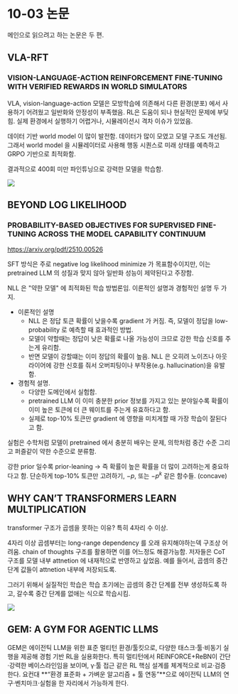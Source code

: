 
# 10-03 논문

메인으로 읽으려고 하는 논문은 두 편.

## VLA-RFT
### VISION-LANGUAGE-ACTION REINFORCEMENT FINE-TUNING WITH VERIFIED REWARDS IN WORLD SIMULATORS

VLA, vision-language-action 모델은 모방학습에 의존해서 다른 환경(분포) 에서 사용하기 어려웠고 일반화와 안정성이 부족했음. RL은 도움이 되나 현실적인 문제에 부딪힘. 실제 환경에서 실행하기 어렵거나, 시뮬레이션시 격차 이슈가 있었음. 

데이터 기반 world model 이 많이 발전함. 데이터가 많이 모였고 모델 구조도 개선됨. 그래서 world model 을 시뮬레이터로 사용해 행동 시퀀스로 미래 상태를 예측하고 GRPO 기반으로 최적화함.

결과적으로 400회 미만 파인튜닝으로 강력한 모델을 학습함.

<div style={{textAlign: 'center'}}>
 <img src={20251003_img0} style={{width: 500}} />
</div>

## BEYOND LOG LIKELIHOOD
### PROBABILITY-BASED OBJECTIVES FOR SUPERVISED FINE-TUNING ACROSS THE MODEL CAPABILITY CONTINUUM

https://arxiv.org/pdf/2510.00526

SFT 방식은 주로 negative log likelihood minimize 가 목표함수이지만, 이는 pretrained LLM 의 성질과 맞지 않아 일반화 성능이 제약된다고 주장함.

NLL 은 "약한 모델" 에 최적화된 학습 방법론임. 이론적인 설명과 경험적인 설명 두 가지.
- 이론적인 설명 
  - NLL 은 정답 토큰 확률이 낮을수록 gradient 가 커짐. 즉, 모델이 정답을 low-probability 로 예측할 때 효과적인 방법.
  - 모델이 약할때는 정답이 낮은 확률로 나올 가능성이 크므로 강한 학습 신호를 주는게 유리함.
  - 반면 모델이 강할떄는 이미 정답의 확률이 높음. NLL 은 오히려 노이즈나 아웃라이어에 강한 신호를 줘서 오버피팅이나 부작용(e.g. hallucination)을 유발함.
- 경험적 설명.
  - 다양한 도메인에서 실험함.
  - pretrained LLM 이 이미 충분한 prior 정보를 가지고 있는 분야일수록 확률이 이미 높은 토큰에 더 큰 웨이트를 주는게 유효하다고 함.
  - 실제로 top-10% 토큰만 gradient 에 영향을 미치게할 때 가장 학습이 잘된다고 함.

실험은 수학처럼 모델이 pretrained 에서 충분히 배우는 문제, 의학처럼 중간 수준 그리고 퍼즐같이 약한 수준으로 분류함. 

강한 prior 일수록 prior-leaning -> 즉 확률이 높은 확률을 더 많이 고려하는게 중요하다고 함. 단순하게 top-10% 토큰만 고려하기, $-p$, 또는 $-p^k$ 같은 함수들. (concave)

## WHY CAN’T TRANSFORMERS LEARN MULTIPLICATION


transformer 구조가 곱셈을 못하는 이유? 특히 4자리 수 이상.

4자리 이상 곱셈부터는 long-range dependency 를 오래 유지해야하는덱 구조상 어려움. chain of thoughts 구조를 활용하면 이를 어느정도 해결가능함. 저자들은 CoT 구조를 모델 내부 attnetion 에 내재적으로 반영하고 싶었음. 예를 들어서, 곱셈의 중간 단계 값들이 attnetion 내부에 저장되도록.

그러기 위해서 실질적인 학습은 학습 초기에는 곱셈의 중간 단계를 전부 생성하도록 하고, 갈수록 중간 단계를 없애는 식으로 학습시킴.

<div style={{textAlign: 'center'}}>
 <img src={20251003_img1} style={{width: 500}} />
</div>

## GEM: A GYM FOR AGENTIC LLMS

GEM은 에이전틱 LLM을 위한 표준 멀티턴 환경/툴킷으로, 다양한 태스크·툴·비동기 실행을 제공해 경험 기반 RL을 실용화한다. 특히 멀티턴에서 REINFORCE+ReBN이 간단·강력한 베이스라인임을 보이며, γ·툴 접근 같은 RL 핵심 설계를 체계적으로 비교·검증한다. 요컨대 **“환경 표준화 + 가벼운 알고리즘 + 툴 연동”**으로 에이전틱 LLM의 연구·벤치마크·실험을 한 자리에서 가능하게 한다.